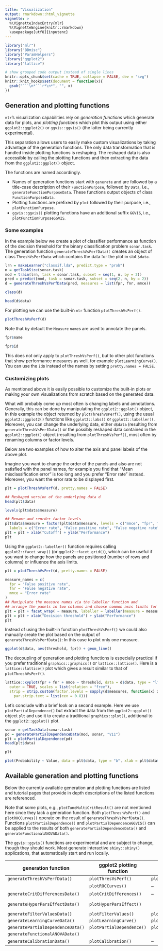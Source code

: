 ```yaml
---
title: "Visualization"
output: rmarkdown::html_vignette
vignette: >
  %\VignetteIndexEntry{mlr}
  %\VignetteEngine{knitr::rmarkdown}
  \usepackage[utf8]{inputenc}
---
```


```r
library("mlr")
library("BBmisc")
library("ParamHelpers")
library("ggplot2")
library("lattice")

# show grouped code output instead of single lines
knitr::opts_chunk$set(cache = TRUE, collapse = FALSE, dev = "svg")
knitr::knit_hooks$set(document = function(x){
  gsub("```\n*```r*\n*", "", x)
})
```

## Generation and plotting functions

`mlr`'s visualization capabilities rely on *generation functions* which generate data for plots, and *plotting functions* which plot this output using either `ggplot2::ggplot2()` or `ggvis::ggvis()` (the latter being currently experimental).

This separation allows users to easily make custom visualizations by taking advantage of the generation functions. The only data transformation that is handled inside plotting functions is reshaping. The reshaped data is also accessible by calling the plotting functions and then extracting the data from the `ggplot2::ggplot()` object.

The functions are named accordingly.

* Names of generation functions start with `generate` and are followed by a title-case description of their `FunctionPurpose`, followed by `Data`, i.e., `generateFunctionPurposeData`. 
These functions output objects of class `FunctionPurposeData`.
* Plotting functions are prefixed by `plot` followed by their purpose, i.e., `plotFunctionPurpose`.
* `ggvis::ggvis()` plotting functions have an additional suffix `GGVIS`, i.e., `plotFunctionPurposeGGVIS`.

### Some examples

In the example below we create a plot of classifier performance as function of the decision threshold for the binary classification problem `sonar.task`.
The generation function `generateThreshVsPerfData()` creates an object of class `ThreshVsPerfData` which contains the data for the plot in slot `$data`.

```r
lrn = makeLearner("classif.lda", predict.type = "prob")
n = getTaskSize(sonar.task)
mod = train(lrn, task = sonar.task, subset = seq(1, n, by = 2))
pred = predict(mod, task = sonar.task, subset = seq(2, n, by = 2))
d = generateThreshVsPerfData(pred, measures = list(fpr, fnr, mmce))

class(d)

head(d$data)
```

For plotting we can use the built-in `mlr` function `plotThreshVsPerf()`.

```r
plotThreshVsPerf(d)
```

Note that by default the `Measure` `name`s are used to annotate the panels.

```r
fpr$name

fpr$id
```

This does not only apply to `plotThreshVsPerf()`, but to other plot functions that show performance measures as well, for example `plotLearningCurve()`.
You can use the `id`s instead of the names by setting `pretty.names = FALSE`.

### Customizing plots

As mentioned above it is easily possible to customize the built-in plots or making your own visualizations from scratch based on the generated data.

What will probably come up most often is changing labels and annotations.
Generally, this can be done by manipulating the `ggplot2::ggplot()` object, in this example the object returned by `plotThreshVsPerf()`, using the usual `ggplot2::ggplot2()` functions like `ggplot2::labs()` or `ggplot2::labeller()`.
Moreover, you can change the underlying data, either `d$data` (resulting from `generateThreshVsPerfData()` or the possibly reshaped data contained in the `ggplot2::ggplot()` object (resulting from `plotThreshVsPerf()`, most often by renaming columns or factor levels.

Below are two examples of how to alter the axis and panel labels of the above plot.

Imagine you want to change the order of the panels and also are not satisfied with the panel names, for example you find that "Mean misclassification error" is too long and you prefer "Error rate" instead. Moreover, you want the error rate to be displayed first.

```r
plt = plotThreshVsPerf(d, pretty.names = FALSE)

## Reshaped version of the underlying data d
head(plt$data)

levels(plt$data$measure)

## Rename and reorder factor levels
plt$data$measure = factor(plt$data$measure, levels = c("mmce", "fpr", "fnr"),
  labels = c("Error rate", "False positive rate", "False negative rate"))
plt = plt + xlab("Cutoff") + ylab("Performance")
plt
```

Using the `ggplot2::labeller()` function requires calling `ggplot2::facet_wrap()` (or `ggplot2::facet_grid()`), which can be useful if you want to change how the panels are positioned (number of rows and columns) or influence the axis limits.

```r
plt = plotThreshVsPerf(d, pretty.names = FALSE)

measure_names = c(
  fpr = "False positive rate",
  fnr = "False negative rate",
  mmce = "Error rate"
)
## Manipulate the measure names via the labeller function and
## arrange the panels in two columns and choose common axis limits for all panels
plt = plt + facet_wrap( ~ measure, labeller = labeller(measure = measure_names), ncol = 2)
plt = plt + xlab("Decision threshold") + ylab("Performance")
plt
```

Instead of using the built-in function `plotThreshVsPerf()` we could also manually create the plot based on the output of `generateThreshVsPerfData()`: In this case to plot only one measure.

```r
ggplot(d$data, aes(threshold, fpr)) + geom_line()
```

The decoupling of generation and plotting functions is especially practical if you prefer traditional `graphics::graphics()` or `lattice::lattice()`. Here is a `lattice::lattice()` plot which gives a result similar to that of `plotThreshVsPerf()`.

```r
lattice::xyplot(fpr + fnr + mmce ~ threshold, data = d$data, type = "l", ylab = "performance",
  outer = TRUE, scales = list(relation = "free"),
  strip = strip.custom(factor.levels = sapply(d$measures, function(x) x$name),
    par.strip.text = list(cex = 0.8)))
```

Let's conclude with a brief look on a second example.
Here we use `plotPartialDependence()` but extract the data from the `ggplot2::ggplot()` object `plt` and use it to create a traditional `graphics::plot()`, additional to the `ggplot2::ggplot()` plot.

```r
sonar = getTaskData(sonar.task)
pd = generatePartialDependenceData(mod, sonar, "V11")
plt = plotPartialDependence(pd)
head(plt$data)

plt
```

```r
plot(Probability ~ Value, data = plt$data, type = "b", xlab = plt$data$Feature[1])
```

## Available generation and plotting functions

Below the currently available generation and plotting functions are listed and tutorial pages that provide in depth descriptions of the listed functions are referenced.

Note that some plots, e.g., `plotTuneMultiCritResult()` are not mentioned here since they lack a generation function.
Both `plotThreshVsPerf()` and `plotROCCurves()` operate on the result of `generateThreshVsPerfData()`.
Functions `plotPartialDependence()` and `plotPartialDependenceGGVIS()` can be applied to the results of both `generatePartialDependenceData()` and `generateFunctionalANOVAData()`.

The `ggvis::ggvis()` functions are experimental and are subject to change, though they should work.
Most generate interactive `shiny::shiny()` applications, that automatically start and run locally.

| generation function               | ggplot2 plotting function  | ggvis plotting function       | tutorial pages                                                                 |
 | --------------------------------  | -------------------------  | ----------------------------- | ------------------------------------------------------------------------------ |
 | `generateThreshVsPerfData()`      | `plotThresVsPerf()`        | `plotThreshVsPerfGGVIS()`     | `vignette("performance")`                                                      |
 |                                   | `plotROCCurves()`          | --                            | `vignette("roc_analysis")`                                                     |
 | `generateCritDifferencesData()`   | `plotCritDifferences()`    | --                            | `vignette("benchmark_experiments")`                                            |
 | `generateHyperParsEffectData()`   | `plotHyperParsEffect()`    |                               | `vignette("tune")`, `vignette("hyperpar_tuning_effects")`                |
 | `generateFilterValuesData()`      | `plotFilterValues()`       | `plotFilterValuesGGVIS()`     | `vignette("feature_selection")`                                                |
 | `generateLearningCurveData()`     | `plotLearningCurve()`      | `plotLearningCurveGGVIS()`    | `vignette("learning_curve")`                                          |
 | `generatePartialDependenceData()` | `plotPartialDependence()`  | `plotPartialDependenceGGVIS()`| `vignette("partial_dependence")`                                               |
 | `generateFunctionalANOVAData()`   |                            |                               |                                                                                |
 | `generateCalibrationData()`       | `plotCalibration()`        | --                            | `vignette("classifier_calibration")`                                           |

